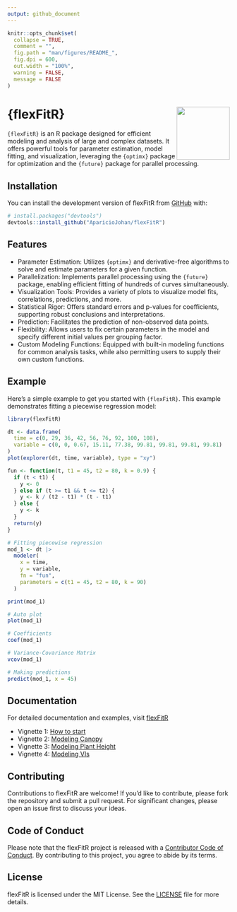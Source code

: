 ```yaml
---
output: github_document
---
```


<!-- README.md is generated from README.Rmd. Please edit that file -->

```r
knitr::opts_chunk$set(
  collapse = TRUE,
  comment = "",
  fig.path = "man/figures/README_",
  fig.dpi = 600,
  out.width = "100%",
  warning = FALSE,
  message = FALSE
)
```

# {flexFitR} <img src='man/figures/logo.png' width = "120px" align="right"/>

<!-- badges: start -->
<!-- badges: end -->

`{flexFitR}` is an R package designed for efficient modeling and analysis of large and complex datasets. It offers powerful tools for parameter estimation, model fitting, and visualization, leveraging the `{optimx}` package for optimization and the `{future}` package for parallel processing.

## Installation

You can install the development version of flexFitR from [GitHub](https://github.com/AparicioJohan/flexFitR) with:

``` r
# install.packages("devtools")
devtools::install_github("AparicioJohan/flexFitR")
```

## Features

* Parameter Estimation: Utilizes `{optimx}` and derivative-free algorithms to solve and estimate parameters for a given function.
* Parallelization: Implements parallel processing using the `{future}` package, enabling efficient fitting of hundreds of curves simultaneously.
* Visualization Tools: Provides a variety of plots to visualize model fits, correlations, predictions, and more.
* Statistical Rigor: Offers standard errors and p-values for coefficients, supporting robust conclusions and interpretations.
* Prediction: Facilitates the prediction of non-observed data points.
* Flexibility: Allows users to fix certain parameters in the model and specify different initial values per grouping factor.
* Custom Modeling Functions: Equipped with built-in modeling functions for common analysis tasks, while also permitting users to supply their own custom functions.

## Example

Here's a simple example to get you started with `{flexFitR}`. This example demonstrates fitting a piecewise regression model:

```r
library(flexFitR)

dt <- data.frame(
  time = c(0, 29, 36, 42, 56, 76, 92, 100, 108),
  variable = c(0, 0, 0.67, 15.11, 77.38, 99.81, 99.81, 99.81, 99.81)
)
plot(explorer(dt, time, variable), type = "xy")
```

```r
fun <- function(t, t1 = 45, t2 = 80, k = 0.9) {
  if (t < t1) {
    y <- 0
  } else if (t >= t1 && t <= t2) {
    y <- k / (t2 - t1) * (t - t1)
  } else {
    y <- k
  }
  return(y)
}
```

```r
# Fitting piecewise regression
mod_1 <- dt |>
  modeler(
    x = time,
    y = variable,
    fn = "fun",
    parameters = c(t1 = 45, t2 = 80, k = 90)
  )
```

```r
print(mod_1)
```


```r
# Auto plot
plot(mod_1)
```

```r
# Coefficients
coef(mod_1)
```

```r
# Variance-Covariance Matrix
vcov(mod_1)
```

```r
# Making predictions
predict(mod_1, x = 45)
```

## Documentation

For detailed documentation and examples, visit [flexFitR](https://apariciojohan.github.io/flexFitR/reference/index.html) 

* Vignette 1: [How to start](https://apariciojohan.github.io/flexFitR/articles/how_to_start.html) 
* Vignette 2: [Modeling Canopy](https://apariciojohan.github.io/flexFitR/articles/canopy-model.html) 
* Vignette 3: [Modeling Plant Height](https://apariciojohan.github.io/flexFitR/articles/height-model.html) 
* Vignette 4: [Modeling VIs](https://apariciojohan.github.io/flexFitR/articles/maturity-model.html) 

## Contributing

Contributions to flexFitR are welcome! If you'd like to contribute, please fork the repository and submit a pull request. For significant changes, please open an issue first to discuss your ideas.

## Code of Conduct

Please note that the flexFitR project is released with a [Contributor Code of Conduct](https://apariciojohan.github.io/flexFitR/CODE_OF_CONDUCT.html). By contributing to this project, you agree to abide by its terms.

## License

flexFitR is licensed under the MIT License. See the [LICENSE](https://apariciojohan.github.io/flexFitR/LICENSE.html) file for more details.
